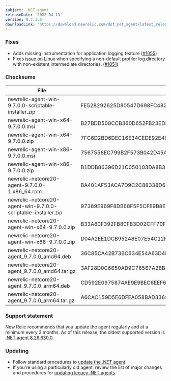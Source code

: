 ```yaml
---
subject: .NET agent
releaseDate: '2022-04-13'
version: 9.7.1.0
downloadLink: 'https://download.newrelic.com/dot_net_agent/latest_release'
---
```


### Fixes
* Adds missing instrumentation for application logging feature ([#1055](https://github.com/newrelic/newrelic-dotnet-agent/pull/1055))
* Fixes [issue on Linux](https://github.com/newrelic/newrelic-dotnet-agent/issues/763) when specifying a non-default profiler log directory with non-existent intermediate directories. ([#1051](https://github.com/newrelic/newrelic-dotnet-agent/pull/1051))

### Checksums
| File | SHA - 256  Hash |
| ---| ---|
| newrelic-agent-win-9.7.0.0-scriptable-installer.zip | FE528292625D80547D698FC482D1EC373CC407314449B7F89F732ED301103885 |
| newrelic-agent-win-x64-9.7.0.0.msi | B27BDD508CCB360D652FB23EDB5F8DFB755D96EEB74B7F4EE45D748F13A6B9A8 |
| newrelic-agent-win-x64-9.7.0.0.zip | 7FC6D2BD6DEC16E34CEDE92E4B54759BDC28EBFBF5AFCBB257F09F88D172CFAE |
| newrelic-agent-win-x86-9.7.0.0.msi | 7567558EC799B2F573B042D45AB7490DA59680686FF8CECA67CF7DB20FD8B4AC |
| newrelic-agent-win-x86-9.7.0.0.zip | B1DDB86396D21C050103DA8B3FE977245C2081A26702B5AD91FFCAFA50ECF17E |
| newrelic-netcore20-agent-9.7.0.0-1.x86_64.rpm | BA401AF53ACA7D9C2C88338D6B54BC1B6DF025C1A07D3F9FE88CF33D4922A031 |
| newrelic-netcore20-agent-win-9.7.0.0-scriptable-installer.zip | 97389E969F8DB68F5F5CFE9B8E299C8AC828530E2C3D2DDA4A0736D06C26F79A |
| newrelic-netcore20-agent-win-x64-9.7.0.0.zip | B33A80F392FB80FB3D02CFF70F1995A2BBC61956575235AADDF5F9B7A0BBF585 |
| newrelic-netcore20-agent-win-x86-9.7.0.0.zip | D04A2EE1DCB95248E07E54C12F8D5E7434EE871BAC63E68729FE7651670E5C3C |
| newrelic-netcore20-agent_9.7.0.0_amd64.deb | 36C85CA42B73BC634E54A63D4DCF422E158B5475E316953D15AB4EA579A20152 |
| newrelic-netcore20-agent_9.7.0.0_amd64.tar.gz | 3AF28D0C6650AD9C76567A28B766E5357AA097B2147C84EE248D98A53FBA2756 |
| newrelic-netcore20-agent_9.7.0.0_arm64.deb | CD592E0975874AE9E9BEC6EEF686045E47313B0021AD1BDA391F5D9B0F8E704F |
| newrelic-netcore20-agent_9.7.0.0_arm64.tar.gz | A6CAC159D5E6DFEA058BAD3369FA48B9F97789EE0BCE0BF7C90D875ABE01EB8E |

### Support statement

New Relic recommends that you update the agent regularly and at a minimum every 3 months. As of this release, the oldest supported version is [.NET agent 8.26.630.0](/docs/release-notes/agent-release-notes/net-release-notes/net-agent-8266300).

### Updating

* Follow standard procedures to [update the .NET agent](/docs/agents/net-agent/installation-configuration/update-net-agent).
* If you're using a particularly old agent, review the list of major changes and procedures for [updating legacy .NET agents](/docs/agents/net-agent/troubleshooting/upgrade-legacy-net-agents).
